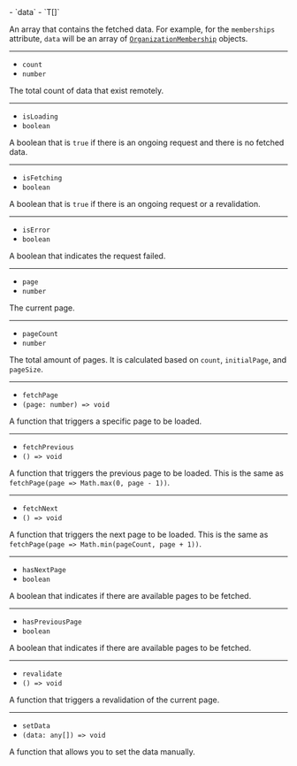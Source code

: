 <Properties>
  - `data`
  - `T[]`

  An array that contains the fetched data. For example, for the `memberships` attribute, `data` will be an array of [`OrganizationMembership`](/docs/references/javascript/types/organization-membership) objects.

  ---

  - `count`
  - `number`

  The total count of data that exist remotely.

  ---

  - `isLoading`
  - `boolean`

  A boolean that is `true` if there is an ongoing request and there is no fetched data.

  ---

  - `isFetching`
  - `boolean`

  A boolean that is `true` if there is an ongoing request or a revalidation.

  ---

  - `isError`
  - `boolean`

  A boolean that indicates the request failed.

  ---

  - `page`
  - `number`

  The current page.

  ---

  - `pageCount`
  - `number`

  The total amount of pages. It is calculated based on `count`, `initialPage`, and `pageSize`.

  ---

  - `fetchPage`
  - `(page: number) => void`

  A function that triggers a specific page to be loaded.

  ---

  - `fetchPrevious`
  - `() => void`

  A function that triggers the previous page to be loaded. This is the same as `fetchPage(page => Math.max(0, page - 1))`.

  ---

  - `fetchNext`
  - `() => void`

  A function that triggers the next page to be loaded. This is the same as `fetchPage(page => Math.min(pageCount, page + 1))`.

  ---

  - `hasNextPage`
  - `boolean`

  A boolean that indicates if there are available pages to be fetched.

  ---

  - `hasPreviousPage`
  - `boolean`

  A boolean that indicates if there are available pages to be fetched.

  ---

  - `revalidate`
  - `() => void`

  A function that triggers a revalidation of the current page.

  ---

  - `setData`
  - `(data: any[]) => void`

  A function that allows you to set the data manually.
</Properties>
